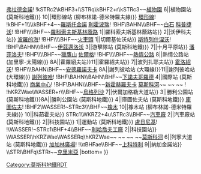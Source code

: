 {{Routemap|title=莫斯科中央環線|title-bg=#EE2722|title-color=white|inline=<includeonly>1</includeonly>|map=
{{MOSMETRO-bull{{!}}9||弗拉德金諾站}} [[弗拉德金諾站 (莫斯科中央環線)|弗拉德金諾]]! !kSTRc2\kBHF3+l\STRq\kBHF2+r\kSTRc3~~[[植物園站 (莫斯科中央環線)|植物園]] {{MOSMETRO-bull{{!}}6||植物園站 (莫斯科地鐵)}}
{{MOSMETRO-bull{{!}}10||環形線站 (柳布林諾-德米特羅夫線)}} [[環形線站 (莫斯科中央環線)|環形線]]! !kBHF+1\\\\kBHF+4~~[[羅斯托金諾站 (莫斯科中央環線)|羅斯托金諾]]
[[利霍波瑞站 (莫斯科中央環線)|利霍波瑞]]! !BHF\BAHN\\\BHF~~[[白石站 (莫斯科中央環線)|白石]]
[[科普捷沃站|科普捷沃]]! !BHF\\\\BHF~~[[羅科索夫斯基林蔭路站 (莫斯科中央環線)|羅科索夫斯基林蔭路]] {{MOSMETRO-bull{{!}}1||羅科索夫斯基林蔭路站}}
{{MOSMETRO-bull{{!}}2||沃伊科夫站}} [[波羅的海站 (莫斯科中央環線)|波羅的海]]! !BHF\\\\BHF~~[[火車頭站|火車頭]] {{MOSMETRO-bull{{!}}1||切爾基佐沃站}}
[[斯特列什涅沃站 (莫斯科中央環線)|斯特列什涅沃]]! !BHF\BAHN\\\BHF~~[[伊茲邁洛沃站 (莫斯科中央環線)|伊茲邁洛沃]] {{MOSMETRO-bull{{!}}3||游擊隊站 (莫斯科地鐵)}}
{{MOSMETRO-bull{{!}}7||十月平原站}} [[潘菲洛夫站|潘菲洛夫]]! !BHF\\\\BHF~~[[獵鷹山站|獵鷹山]]
[[佐爾格站|佐爾格]]! !BHF\\\\BHF~~[[熱情公路站 (莫斯科中央環線)|熱情公路]] {{MOSMETRO-bull{{!}}8||熱情公路站 (加里寧-太陽線)}}
{{MOSMETRO-bull{{!}}8A||霍羅紹夫站}}{{MOSMETRO-bull{{!}}11||霍羅紹夫站}} {{MOSMETRO-bull{{!}}7||波列扎耶夫站}} [[霍洛紹沃站 (莫斯科中央環線)|霍洛紹沃]]! !BHF\\\BAHN\BHF~~[[安德羅諾夫卡站|安德羅諾夫卡]]
{{MOSMETRO-bull{{!}}8A||謝列彼哈站 (大環線)}}{{MOSMETRO-bull{{!}}11||謝列彼哈站 (大環線)}} [[謝列彼哈站 (莫斯科中央環線)|謝列彼哈]]! !BHF\BAHN\\BAHN\BHF~~[[下諾夫哥羅德站 (莫斯科中央環線)|下諾夫哥羅德]]
{{MOSMETRO-bull{{!}}4||國際站 (莫斯科地鐵)}} [[商業中心站 (莫斯科中央環線)|商業中心]]! !BHF\BAHN\\\BHF~~[[新霍赫羅夫卡站|新霍赫羅夫卡]]
[[莫斯科河]]~~ ~~ ~~ ! !hKRZWae\WASSER+r\\\BHF~~[[烏格列沙站|烏格列沙]] {{MOSMETRO-bull{{!}}7||伏爾加格勒大道站}}
{{MOSMETRO-bull{{!}}3||勝利公園站 (莫斯科地鐵)}}{{MOSMETRO-bull{{!}}8A||勝利公園站 (莫斯科地鐵)}} {{MOSMETRO-bull{{!}}4||庫圖佐夫站 (莫斯科地鐵)}} [[庫圖佐夫站 (莫斯科中央環線)|庫圖佐夫]]! !BHF2\WASSER!~STRc3\\\BHF~~[[橡木站 (莫斯科中央環線)|橡木]] {{MOSMETRO-bull{{!}}10||橡木站 (柳布林諾-德米特羅夫線)}} {{MOSMETRO-bull{{!}}10||科茹霍夫站}}
STRc1\WKRZ2+4u\STRc3\\BHF~~[[汽車廠站 (莫斯科中央環線)|汽車廠]] {{MOSMETRO-bull{{!}}2||汽車廠站 (莫斯科地鐵)}} {{MOSMETRO-bull{{!}}2||科技園站}}
{{MOSMETRO-bull{{!}}1||運動站 (莫斯科地鐵)}} [[盧日尼基站|盧日尼基]]! !\WASSER!~STRc1\BHF+4\\BHF~~[[利哈喬夫工廠站|利哈喬夫工廠]] {{MOSMETRO-bull{{!}}2||科技園站}}
\WASSERl\hKRZWae\WASSERq\hKRZWae~~ ~~ ~~ ~~[[莫斯科河]]
{{MOSMETRO-bull{{!}}6||列寧大道站 (莫斯科地鐵)}} [[加加林廣場站|加加林廣場]]! !\\tBHFae\\BHF~~[[上科特利站|上科特利]] {{MOSMETRO-bull{{!}}9||納加金諾站}}
\\STRl\BHFq\STRr~~[[克里米亞站 (莫斯科中央環線)|克里米亞]]
|bottom={{navbar|莫斯科地鐵RDT/莫斯科中央環線}}
}}<noinclude>
{{Rdt intro|[[莫斯科地鐵]][[莫斯科中央環線]]}}

[[Category:莫斯科地鐵RDT]]
</noinclude>